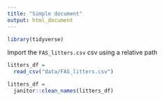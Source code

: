 ```yaml
---
title: "Simple document"
output: html_document
---
```

```r
library(tidyverse)
```

Import the `FAS_litters.csv` csv using a relative path

```r
litters_df =
  read_csv("data/FAS_litters.csv")

litters_df = 
  janitor::clean_names(litters_df)
```

